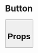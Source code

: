 
<Meta title="Button-MDX" component={Button} />

# Button

<Preview>
  <Story name="Default">
    <Button
      dataCy={text('data-cy', 'button-identifier')}
      elevated={boolean('elevated', false)}
      icon={object('icon', { name: Icons.send, position: ButtonIconPosition.left})}
      label={text('label', 'Example')}
      onClick={action('Click on Button')}
      variant={select('variant', ButtonVariants, ButtonVariants.contained)}
    />
  </Story>
</Preview>

# Props

<Props of={Button} />